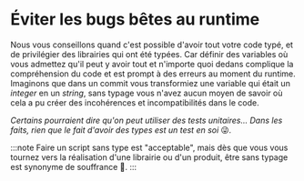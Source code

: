 # Éviter les bugs bêtes au runtime

Nous vous conseillons quand c'est possible d'avoir tout votre code typé, et de privilégier des librairies qui ont été typées. Car définir des variables où vous admettez qu'il peut y avoir tout et n'importe quoi dedans complique la compréhension du code et est prompt à des erreurs au moment du runtime. Imaginons que dans un commit vous transformiez une variable qui était un _integer_ en un _string_, sans typage vous n'avez aucun moyen de savoir où cela a pu créer des incohérences et incompatibilités dans le code.

_Certains pourraient dire qu'on peut utiliser des tests unitaires… Dans les faits, rien que le fait d'avoir des types est un test en soi_ 😜*.*

:::note
Faire un script sans type est "acceptable", mais dès que vous vous tournez vers la réalisation d'une librairie ou d'un produit, être sans typage est synonyme de souffrance 🥵.
:::
